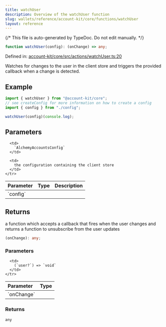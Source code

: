 ```yaml
---
title: watchUser
description: Overview of the watchUser function
slug: wallets/reference/account-kit/core/functions/watchUser
layout: reference
---
```


{/* This file is auto-generated by TypeDoc. Do not edit manually. */}

```ts
function watchUser(config): (onChange) => any;
```

Defined in: [account-kit/core/src/actions/watchUser.ts:20](https://github.com/alchemyplatform/aa-sdk/blob/ad165355d980f9a16dd388088895bfc851df8656/account-kit/core/src/actions/watchUser.ts#L20)

Watches for changes to the user in the client store and triggers the provided callback when a change is detected.

## Example

```ts
import { watchUser } from "@account-kit/core";
// see createConfig for more information on how to create a config
import { config } from "./config";

watchUser(config)(console.log);
```

## Parameters

<table>
  <thead>
    <tr>
      <th align="left">Parameter</th>
      <th align="left">Type</th>
      <th align="left">Description</th>
    </tr>
  </thead>

  <tbody>
    <tr>
      <td>
        `config`
      </td>

      <td>
        `AlchemyAccountsConfig`
      </td>

      <td>
        the configuration containing the client store
      </td>
    </tr>

  </tbody>
</table>

## Returns

a function which accepts a callback that fires when the user changes and returns a function to unsubscribe from the user updates

```ts
(onChange): any;
```

### Parameters

<table>
  <thead>
    <tr>
      <th align="left">Parameter</th>
      <th align="left">Type</th>
    </tr>
  </thead>

  <tbody>
    <tr>
      <td>
        `onChange`
      </td>

      <td>
        (`user?`) => `void`
      </td>
    </tr>

  </tbody>
</table>

### Returns

`any`
